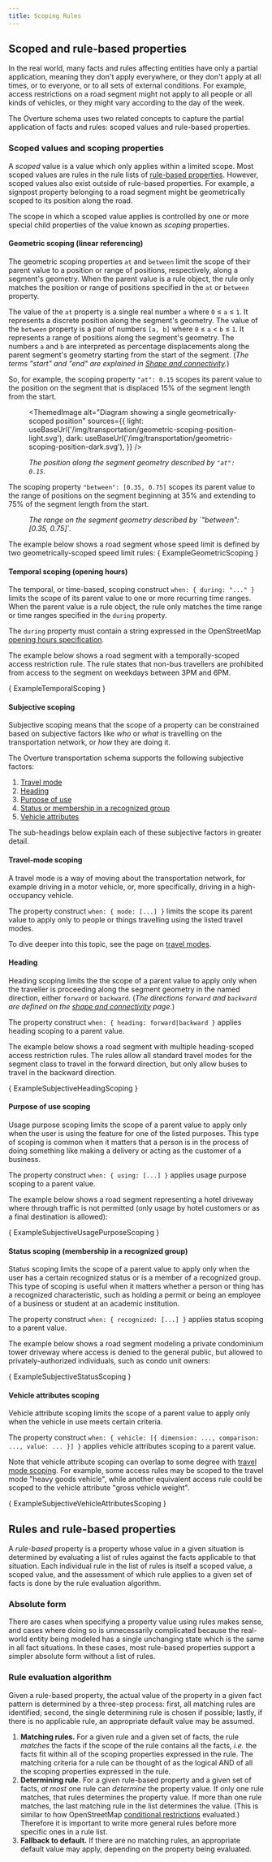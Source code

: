 ```yaml
---
title: Scoping Rules
---
```



## Scoped and rule-based properties

In the real world, many facts and rules affecting entities have only a partial application, meaning they don't apply everywhere, or they don't apply at all times, or to everyone, or to all sets of external conditions. For example, access restrictions on a road segment might not apply to all people or all kinds of vehicles, or they might vary according to the day of the week.
<!-- add another example that is not transportation focused -->

The Overture schema uses two related concepts to capture the partial application of facts and rules: scoped values and rule-based properties.

### Scoped values and scoping properties

A *scoped* value is a value which only applies within a limited scope. Most scoped values are rules in the rule lists of [rule-based properties](#rules-and-rule-based-properties). However, scoped values also exist outside of rule-based properties. For example, a signpost property belonging to a road segment might be geometrically scoped to its position along the road.

The scope in which a scoped value applies is controlled by one or more special child properties of the value known as *scoping* properties.

#### Geometric scoping (linear referencing)

<Tabs>
  <TabItem value="description" label="Description" default>

The geometric scoping properties `at` and `between` limit the scope of their parent value to a position or range of positions, respectively, along a segment's geometry. When the parent value is a rule object, the rule only matches the position or range of positions specified in the `at` or `between` property.

The value of the `at` property is a single real number `a` where `0` &le; `a`
&le; `1`. It represents a discrete position along the segment's geometry. The
value of the `between` property is a pair of numbers `[a, b]` where `0` &le;
`a` &lt; `b` &le; `1`. It represents a range of positions along the segment's
geometry. The numbers `a` and `b` are interpreted as percentage displacements
along the parent segment's geometry starting from the start of the segment.
(*The terms "start" and "end" are explained in
[Shape and connectivity](https://docs.overturemaps.org/guides/transportation/shape-connectivity).*)

So, for example, the scoping property `"at": 0.15` scopes its parent value
to the position on the segment that is displaced 15% of the segment length from
the start.

<div style={{textAlign: 'center'}}>

<figure>

<ThemedImage
  alt="Diagram showing a single geometrically-scoped position"
  sources={{
    light: useBaseUrl('/img/transportation/geometric-scoping-position-light.svg'),
    dark: useBaseUrl('/img/transportation/geometric-scoping-position-dark.svg'),
  }}
/>

<figcaption>

<div style={{textAlign: 'center'}}>

*The position along the segment geometry described by `"at": 0.15`.*

</div>

</figcaption>
</figure>

The scoping property `"between": [0.35, 0.75]` scopes its parent value to the range of positions on the segment beginning at 35% and extending to 75% of the segment length from the start.

<figure style={{textAlign: 'center'}}>
  <ThemedImage
    alt="Diagram showing a geometrically-scoped range"
    sources={{
      light: useBaseUrl('/img/transportation/geometric-scoping-range-light.svg'),
      dark: useBaseUrl('/img/transportation/geometric-scoping-range-dark.svg'),
    }}
  />
  <figcaption>
    <em>The range on the segment geometry described by `"between": [0.35, 0.75]`.</em>
  </figcaption>
</figure>
</TabItem>
<TabItem value="example" label="Example" default>

  The example below shows a road segment whose speed limit is defined by two geometrically-scoped speed limit rules:
  <CodeBlock language="yaml">{ ExampleGeometricScoping }</CodeBlock>
  </TabItem>
</Tabs>

#### Temporal scoping (opening hours)

<Tabs>
  <TabItem value="description" label="Description" default>

The temporal, or time-based, scoping construct `when: { during: "..." }` limits the scope of its parent value to one or more recurring time ranges.
When the parent value is a rule object, the rule only matches the time range or time ranges specified in the `during` property.

The `during` property must contain a string expressed in the OpenStreetMap
[opening hours specification](https://wiki.openstreetmap.org/wiki/Key:opening_hours/specification).

  </TabItem>
  <TabItem value="example" label="Example" default>

The example below shows a road segment with a temporally-scoped access restriction rule. The rule states that non-bus travellers are prohibited from access to the segment on weekdays between 3PM and 6PM.

<CodeBlock language="yaml">{ ExampleTemporalScoping }</CodeBlock>

  </TabItem>
</Tabs>

<!-- TODO: Document side scoping here. -->

#### Subjective scoping

Subjective scoping means that the scope of a property can be constrained based on subjective factors like *who* or *what* is travelling on the transportation network, or *how* they are doing it.

The Overture transportation schema supports the following subjective factors:

1. [Travel mode](#travel-mode-scoping)
1. [Heading](#heading)
1. [Purpose of use](#purpose-of-use-scoping)
1. [Status or membership in a recognized group](#status-scoping-membership-in-a-recognized-group)
1. [Vehicle attributes](#vehicle-attributes-scoping)

The sub-headings below explain each of these subjective factors in greater detail.

#### Travel-mode scoping

A travel mode is a way of moving about the transportation network, for example driving in a motor vehicle, or, more specifically, driving in a high-occupancy vehicle.

The property construct `when: { mode: [...] }` limits the scope its parent value to apply only to people or things travelling using the listed travel modes.

To dive deeper into this topic, see the page on [travel modes](https://docs.overturemaps.org/guides/transportation/travel-modes).

#### Heading

<Tabs>
  <TabItem value="description" label="Description" default>

Heading scoping limits the the scope of a parent value to apply only when the traveller is proceeding along the segment geometry in the named direction, either `forward` or `backward`.
(*The directions `forward` and `backward` are defined on the [shape and connectivity](https://docs.overturemaps.org/guides/transportation/shape-connectivity) page.*)

The property construct `when: { heading: forward|backward }` applies heading scoping to a parent value.


  </TabItem>
  <TabItem value="example" label="Example" default>

The example below shows a road segment with multiple heading-scoped access restriction rules. The rules allow all standard travel modes for the segment class to travel in the forward direction, but only allow buses to travel in the backward direction.

<CodeBlock language="yaml">{ ExampleSubjectiveHeadingScoping }</CodeBlock>
  </TabItem>
</Tabs>


#### Purpose of use scoping

<Tabs>
  <TabItem value="description" label="Description" default>

Usage purpose scoping limits the scope of a parent value to apply only when the user is using the feature for one of the listed purposes.
This type of scoping is common when it matters that a person is in the process of doing something like making a delivery or acting as the customer of a business.

The property construct `when: { using: [...] }` applies usage purpose scoping to a parent value.

  </TabItem>
  <TabItem value="example" label="Example" default>

The example below shows a road segment representing a hotel driveway where through traffic is not permitted (only usage by hotel customers or as a final destination is allowed):

  <CodeBlock language="yaml">{ ExampleSubjectiveUsagePurposeScoping }</CodeBlock>

  </TabItem>
</Tabs>

#### Status scoping (membership in a recognized group)

<Tabs>
  <TabItem value="description" label="Description" default>

Status scoping limits the scope of a parent value to apply only when the user has a certain recognized status or is a member of a recognized
group.
This type of scoping is useful when it matters whether a person or thing has a recognized characteristic, such as holding a permit or being an employee of a business or student at an academic institution.

The property construct `when: { recognized: [...] }` applies status scoping to a parent value.

  </TabItem>
  <TabItem value="example" label="Example" default>

The example below shows a road segment modeling a private condominium tower driveway where access is denied to the general public, but allowed to privately-authorized individuals, such as condo unit owners:

<CodeBlock language="yaml">{ ExampleSubjectiveStatusScoping }</CodeBlock>

  </TabItem>
</Tabs>

#### Vehicle attributes scoping

<Tabs>
  <TabItem value="description" label="Description" default>

Vehicle attribute scoping limits the scope of a parent value to apply only when the vehicle in use meets certain criteria.

The property construct `when: { vehicle: [{ dimension: ..., comparison: ..., value: ... }] }` applies vehicle attributes scoping to a parent value.

Note that vehicle attribute scoping can overlap to some degree with [travel mode scoping](#travel-mode-scoping).
For example, some access rules may be scoped to the travel mode "heavy goods vehicle", while another equivalent access rule could be scoped to the vehicle attribute "gross vehicle weight".

  </TabItem>
  <TabItem value="example" label="Example" default>

<CodeBlock language="yaml">{ ExampleSubjectiveVehicleAttributesScoping }</CodeBlock>

  </TabItem>
</Tabs>


<!--

TODO: Environmental scoping is omitted from the documentation for the
      time being, since we have not yet implemented the `conditions`
      property documented in: https://wiki.overturemaps.org/x/PAcG.
      See also: https://github.com/OvertureMaps/schema-wg/issues/146.

### Environmental scoping

-->

## Rules and rule-based properties

A *rule-based* property is a property whose value in a given situation is determined by evaluating a list of rules against the facts applicable to that situation.
Each individual rule in the list of rules is itself a scoped value, a scoped value, and the assessment of which rule applies to a given set of facts is done by the rule evaluation algorithm.

### Absolute form

There are cases when specifying a property value using rules makes sense, and
cases where doing so is unnecessarily complicated because the real-world entity
being modeled has a single unchanging state which is the same in all fact
situations. In these cases, most rule-based properties support a simpler
absolute form without a list of rules.


<div style={{ clear: "both" }}/>

### Rule evaluation algorithm

Given a rule-based property, the actual value of the property in a given fact
pattern is determined by a three-step process: first, all matching rules are
identified; second, the single determining rule is chosen if possible; lastly,
if there is no applicable rule, an appropriate default value may be assumed.

1. **Matching rules.** For a given rule and a given set of facts, the rule
   *matches* the facts if the scope of the rule contains all the facts, *i.e.*
   the facts fit within all of the scoping properties expressed in the rule. The
   matching criteria for a rule can be thought of as the logical AND of all the
   scoping properties expressed in the rule.
2. **Determining rule.** For a given rule-based property and a given set of
   facts, *at most* one rule can *determine* the property value. If only one
   rule matches, that rules determines the property value. If more than one rule
   matches, the last matching rule in the list determines the value. (This is
   similar to how OpenStreetMap [conditional restrictions](https://wiki.openstreetmap.org/wiki/Conditional_restrictions)
   evaluated.) Therefore it is important to write more general rules before more
   specific ones in a rule list.
3. **Fallback to default.** If there are no matching rules, an appropriate
   default value may apply, depending on the property being evaluated.

